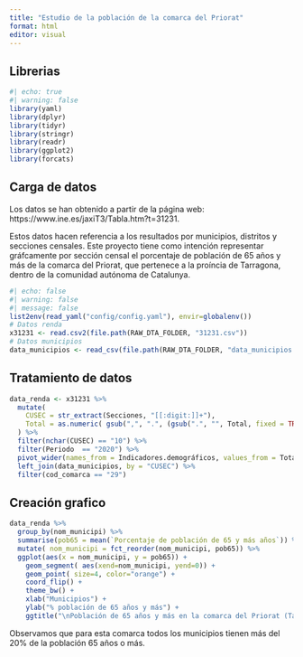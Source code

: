 ---
title: "Estudio de la población de la comarca del Priorat"
format: html
editor: visual
---

## Librerias

```{r librerias}
#| echo: true
#| warning: false
library(yaml)
library(dplyr)
library(tidyr)
library(stringr)
library(readr)
library(ggplot2)
library(forcats)
```

## Carga de datos

Los datos se han obtenido a partir de la página web: https://www.ine.es/jaxiT3/Tabla.htm?t=31231.

Estos datos hacen referencia a los resultados por municipios, distritos y secciones censales. Este proyecto tiene como intención representar gráfcamente por sección censal el porcentaje de población de 65 años y más de la comarca del Priorat, que pertenece a la proíncia de Tarragona, dentro de la comunidad autónoma de Catalunya.

```{r cargadata}
#| echo: false
#| warning: false
#| message: false
list2env(read_yaml("config/config.yaml"), envir=globalenv())
# Datos renda
x31231 <- read.csv2(file.path(RAW_DTA_FOLDER, "31231.csv"))
# Datos municipios
data_municipios <- read_csv(file.path(RAW_DTA_FOLDER, "data_municipios.csv"))
```

## Tratamiento de datos

```{r}
data_renda <- x31231 %>% 
  mutate(
    CUSEC = str_extract(Secciones, "[[:digit:]]+"),
    Total = as.numeric( gsub(",", ".", (gsub(".", "", Total, fixed = TRUE)) ) )
  ) %>% 
  filter(nchar(CUSEC) == "10") %>% 
  filter(Periodo  == "2020") %>% 
  pivot_wider(names_from = Indicadores.demográficos, values_from = Total) %>% 
  left_join(data_municipios, by = "CUSEC") %>% 
  filter(cod_comarca == "29")
```


## Creación grafico

```{r}
data_renda %>% 
  group_by(nom_municipi) %>% 
  summarise(pob65 = mean(`Porcentaje de población de 65 y más años`)) %>% 
  mutate( nom_municipi = fct_reorder(nom_municipi, pob65)) %>% 
  ggplot(aes(x = nom_municipi, y = pob65)) +
    geom_segment( aes(xend=nom_municipi, yend=0)) +
    geom_point( size=4, color="orange") +
    coord_flip() +
    theme_bw() +
    xlab("Municipios") +
    ylab("% población de 65 años y más") +
    ggtitle("\nPoblación de 65 años y más en la comarca del Priorat (Tarragona)\n")
```

Observamos que para esta comarca todos los municipios tienen más del 20% de la población 65 años o más.
